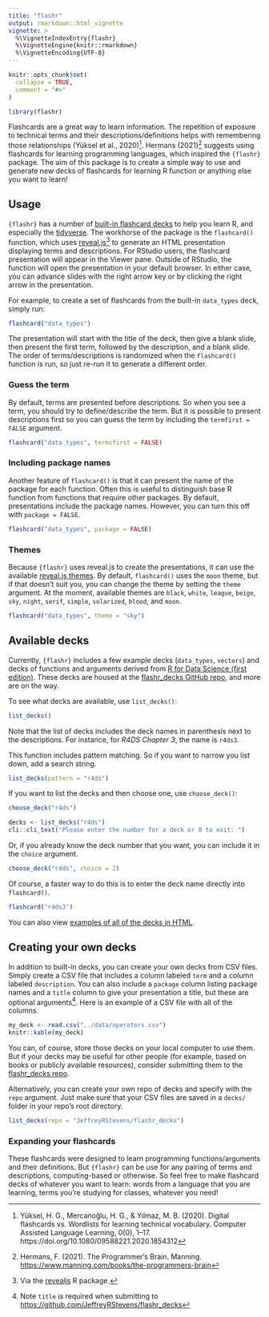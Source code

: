 ```yaml
---
title: "flashr"
output: rmarkdown::html_vignette
vignette: >
  %\VignetteIndexEntry{flashr}
  %\VignetteEngine{knitr::rmarkdown}
  %\VignetteEncoding{UTF-8}
---
```


```r
knitr::opts_chunk$set(
  collapse = TRUE,
  comment = "#>"
)
```

```r
library(flashr)
```

Flashcards are a great way to learn information. The repetition of exposure to technical terms and their descriptions/definitions helps with remembering those relationships (Yüksel et al., 2020)^[Yüksel, H. G., Mercanoğlu, H. G., & Yılmaz, M. B. (2020). Digital flashcards vs. Wordlists for learning technical vocabulary. Computer Assisted Language Learning, 0(0), 1–17. https://doi.org/10.1080/09588221.2020.1854312]. Hermans (2021)^[Hermans, F. (2021). The Programmer’s Brain. Manning. [https://www.manning.com/books/the-programmers-brain](https://www.manning.com/books/the-programmers-brain)] suggests using flashcards for learning programming languages, which inspired the `{flashr}` package. The aim of this package is to create a simple way to use and generate new decks of flashcards for learning R function or anything else you want to learn!

## Usage
`{flashr}` has a number of [built-in flashcard decks](https://github.com/JeffreyRStevens/flashr_decks) to help you learn R, and especially the [tidyverse](tidyverse.org/). The workhorse of the package is the `flashcard()` function, which uses [reveal.js](https://revealjs.com/)^[Via the [revealjs](https://github.com/rstudio/revealjs) R package.] to generate an HTML presentation displaying terms and descriptions. For RStudio users, the flashcard presentation will appear in the Viewer pane. Outside of RStudio, the function will open the presentation in your default browser. In either case, you can advance slides with the right arrow key or by clicking the right arrow in the presentation.

For example, to create a set of flashcards from the built-in `data_types` deck, simply run:
```r
flashcard("data_types")
```
The presentation will start with the title of the deck, then give a blank slide, then present the first term, followed by the description, and a blank slide. The order of terms/descriptions is randomized when the `flashcard()` function is run, so just re-run it to generate a different order.

### Guess the term
By default, terms are presented before descriptions. So when you see a term, you should try to define/describe the term. But it is possible to present descriptions first so you can guess the term by including the `termfirst = FALSE` argument.
```r
flashcard("data_types", termsfirst = FALSE)
```

### Including package names
Another feature of `flashcard()` is that it can present the name of the package for each function. Often this is useful to distinguish base R function from functions that require other packages. By default, presentations include the package names. However, you can turn this off with `package = FALSE`.

```r
flashcard("data_types", package = FALSE)
```

### Themes
Because `{flashr}` uses reveal.js to create the presentations, it can use the available [reveal.js themes](https://revealjs.com/themes/). By default, `flashcard()` uses the `moon` theme, but if that doesn't suit you, you can change the theme by setting the `theme` argument. At the moment, available themes are `black`, `white`, `league`, `beige`, `sky`, `night`, `serif`, `simple`, `solarized`, `blood`, and `moon`.
```r
flashcard("data_types", theme = "sky")
```

## Available decks
Currently, `{flashr}` includes a few example decks (`data_types`, `vectors`) and decks of functions and arguments derived from [R for Data Science (first edition)](https://r4ds.had.co.nz/). These decks are housed at the [flashr_decks GitHub repo](https://github.com/JeffreyRStevens/flashr_decks), and more are on the way.

To see what decks are available, use `list_decks()`:
```r
list_decks()
```

Note that the list of decks includes the deck names in parenthesis next to the descriptions. For instance, for _R4DS Chapter 3_, the name is `r4ds3`.

This function includes pattern matching. So if you want to narrow you list down, add a search string.
```r
list_decks(pattern = "r4ds")
```

If you want to list the decks and then choose one, use `choose_deck()`:
```r
choose_deck("r4ds")
```

```r
decks <- list_decks("r4ds")
cli::cli_text("Please enter the number for a deck or 0 to exit: ")
```

Or, if you already know the deck number that you want, you can include it in the `choice` argument.

```r
choose_deck("r4ds", choice = 2)
```

Of course, a faster way to do this is to enter the deck name directly into `flashcard()`. 
```r
flashcard("r4ds3")
```

You can also view [examples of all of the decks in HTML](https://jeffreyrstevens.github.io/flashr_decks/decks.html).

## Creating your own decks
In addition to built-in decks, you can create your own decks from CSV files. Simply create a CSV file that includes a column labeled `term` and a column labeled `description`. You can also include a `package` column listing package names and a `title` column to give your presentation a title, but these are optional arguments^[Note `title` is required when submitting to [https://github.com/JeffreyRStevens/flashr_decks](flashr_decks)]. Here is an example of a CSV file with all of the columns.

```r
my_deck <- read.csv("../data/operators.csv")
knitr::kable(my_deck)
```

You can, of course, store those decks on your local computer to use them. But if your decks may be useful for other people (for example, based on books or publicly available resources), consider submitting them to the [flashr_decks repo](https://github.com/JeffreyRStevens/flashr_decks/).

Alternatively, you can create your own repo of decks and specify with the `repo` argument. Just make sure that your CSV files are saved in a `decks/` folder in your repo's root directory.
```r
list_decks(repo = "JeffreyRStevens/flashr_decks")
```


### Expanding your flashcards

These flashcards were designed to learn programming functions/arguments and their definitions. But `{flashr}` can be use for any pairing of terms and descriptions, computing-based or otherwise. So feel free to make flashcard decks of whatever you want to learn: words from a language that you are learning, terms you're studying for classes, whatever you need!
